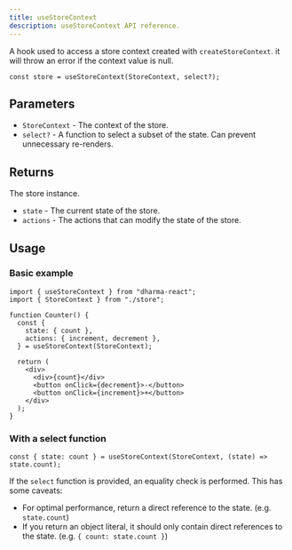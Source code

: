 ```yaml
---
title: useStoreContext
description: useStoreContext API reference.
---
```


A hook used to access a store context created with `createStoreContext`.
it will throw an error if the context value is null.

```tsx
const store = useStoreContext(StoreContext, select?);
```

## Parameters

- `StoreContext` - The context of the store.
- `select?` - A function to select a subset of the state. Can prevent unnecessary re-renders.

## Returns

The store instance.

- `state` - The current state of the store.
- `actions` - The actions that can modify the state of the store.

## Usage

### Basic example

```tsx
import { useStoreContext } from "dharma-react";
import { StoreContext } from "./store";

function Counter() {
  const {
    state: { count },
    actions: { increment, decrement },
  } = useStoreContext(StoreContext);

  return (
    <div>
      <div>{count}</div>
      <button onClick={decrement}>-</button>
      <button onClick={increment}>+</button>
    </div>
  );
}
```

### With a select function

```tsx
const { state: count } = useStoreContext(StoreContext, (state) => state.count);
```

If the `select` function is provided, an equality check is performed. This has some caveats:

- For optimal performance, return a direct reference to the state. (e.g. `state.count`)
- If you return an object literal, it should only contain direct references to the state. (e.g. `{ count: state.count }`)
